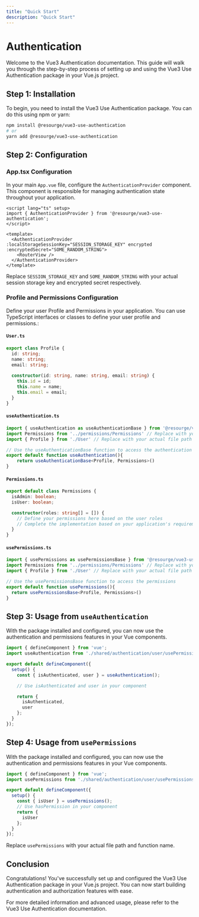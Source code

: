 ---
title: "Quick Start"
description: "Quick Start"
---

# Authentication

Welcome to the Vue3 Authentication documentation. This guide will walk you through the step-by-step process of setting up and using the Vue3 Use Authentication package in your Vue.js project.

## Step 1: Installation

To begin, you need to install the Vue3 Use Authentication package. You can do this using npm or yarn:

```bash
npm install @resourge/vue3-use-authentication
# or
yarn add @resourge/vue3-use-authentication
```

## Step 2: Configuration

### App.tsx Configuration

In your main `App.vue` file, configure the `AuthenticationProvider` component. This component is responsible for managing authentication state throughout your application.

```vue
<script lang="ts" setup>
import { AuthenticationProvider } from '@resourge/vue3-use-authentication';
</script>

<template>
  <AuthenticationProvider :localStorageSessionKey="SESSION_STORAGE_KEY" encrypted :encryptedSecret="SOME_RANDOM_STRING">
    <RouterView />
  </AuthenticationProvider>
</template>
```

Replace `SESSION_STORAGE_KEY` and `SOME_RANDOM_STRING` with your actual session storage key and encrypted secret respectively.

### Profile and Permissions Configuration

Define your user Profile and Permissions in your application. You can use TypeScript interfaces or classes to define your user profile and permissions.:

#### `User.ts`

```typescript
export class Profile {
  id: string;
  name: string;
  email: string;
  
  constructor(id: string, name: string, email: string) {
    this.id = id;
    this.name = name;
    this.email = email;
  }
}
```


#### `useAuthentication.ts`

```typescript
import { useAuthentication as useAuthenticationBase } from '@resourge/vue3-use-authentication'
import Permissions from '../permissions/Permissions' // Replace with your actual file path from your permissions file
import { Profile } from './User' // Replace with your actual file path from you user profile

// Use the useAuthenticationBase function to access the authentication
export default function useAuthentication(){
    return useAuthenticationBase<Profile, Permissions>()
}
```

#### `Permissions.ts`

```typescript
export default class Permissions {
  isAdmin: boolean;
  isUser: boolean;

  constructor(roles: string[] = []) {
    // Define your permissions here based on the user roles
    // Complete the implementation based on your application's requirements
  }
}

```

#### `usePermissions.ts`
  
  ```typescript
import { usePermissions as usePermissionsBase } from '@resourge/vue3-use-authentication'
import Permissions from '../permissions/Permissions' // Replace with your actual file path from your permissions file
import { Profile } from './User' // Replace with your actual file path from you user profile

// Use the usePermissionsBase function to access the permissions
export default function usePermissions(){
    return usePermissionsBase<Profile, Permissions>()
}
```

## Step 3: Usage from `useAuthentication`

With the package installed and configured, you can now use the authentication and permissions features in your Vue components.

```javascript
import { defineComponent } from 'vue';
import useAuthentication from './shared/authentication/user/usePermissions'; // Replace with your actual file path

export default defineComponent({
  setup() {
    const { isAuthenticated, user } = useAuthentication();

    // Use isAuthenticated and user in your component

    return {
      isAuthenticated,
      user
    };
  }
});
```

## Step 4: Usage from `usePermissions`

With the package installed and configured, you can now use the authentication and permissions features in your Vue components.

```javascript
import { defineComponent } from 'vue';
import usePermissions from './shared/authentication/user/usePermissions'; // Replace with your actual file path

export default defineComponent({
  setup() {
    const { isUser } = usePermissions();
    // Use hasPermission in your component
    return {
      isUser
    };
  }
});

```

Replace `usePermissions` with your actual file path and function name.

## Conclusion

Congratulations! You've successfully set up and configured the Vue3 Use Authentication package in your Vue.js project. You can now start building authentication and authorization features with ease.

For more detailed information and advanced usage, please refer to the Vue3 Use Authentication documentation.
